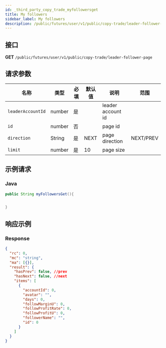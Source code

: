 ```yaml
---
id: _third_party_copy_trade_myfollowersget
title: My followers
sidebar_label: My followers
description: /public/futures/user/v1/public/copy-trade/leader-follower-page
---
```


## 接口

**GET** `/public/futures/user/v1/public/copy-trade/leader-follower-page`

## 请求参数

| 名称              | 类型   | 必填 | 默认值 | 说明              | 范围      |
| ----------------- | ------ | ---- | ------ | ----------------- | --------- |
| `leaderAccountId` | number | 是   |        | leader account id |           |
| `id`              | number | 否   |        | page id           |           |
| `direction`       | String | 是   | NEXT   | page direction    | NEXT/PREV |
| `limit`           | number | 是   | 10     | page size         |           |

## 示例请求

### Java

```java
public String myFollowersGet(){


}
```

## 响应示例

### Response

```json
{
  "rc": 0,
  "mc": "string",
  "ma": [{}],
  "result": {
    "hasPrev": false, //prev
    "hasNext": false, //next
    "items": [
      {
        "accountId": 0,
        "avatar": "",
        "days": 0,
        "followMarginU": 0,
        "followProfitRate": 0,
        "followProfitU": 0,
        "followerName": "",
        "id": 0
      }
    ]
  }
}
```
